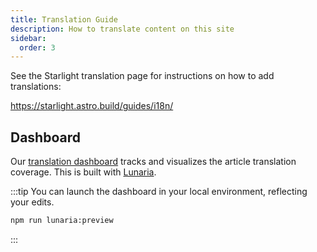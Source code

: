 ```yaml
---
title: Translation Guide
description: How to translate content on this site
sidebar:
  order: 3
---
```

See the Starlight translation page for instructions on how to add translations:

https://starlight.astro.build/guides/i18n/


## Dashboard

Our [translation dashboard](https://starlight-lovat.vercel.app/translation) tracks and visualizes the article translation coverage. This is built with [Lunaria](https://lunaria.dev/).

:::tip
You can launch the dashboard in your local environment, reflecting your edits.
```bash
npm run lunaria:preview
```
:::